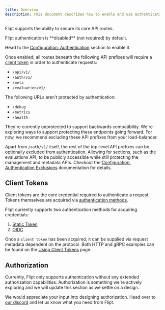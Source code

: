 ```yaml
---
title: Overview
description: This document describes how to enable and use authentication with Flipt.
---
```


Flipt supports the ability to secure its core API routes.

<Info>
Flipt authentication is **disabled** (not required) by default.

Head to the [Configuration: Authentication](/configuration/authentication) section to enable it.

</Info>

Once enabled, all routes beneath the following API prefixes will require a [client token](#client-tokens) in order to authenticate requests:

- `/api/v1/`
- `/auth/v1/`
- `/meta`
- `/evaluation/v1/`

<Warning>
The following URLs aren't protected by authentication:

- `/debug`
- `/metrics`
- `/health`

They're currently unprotected to support backwards compatibility.
We're exploring ways to support protecting these endpoints going forward.
For now, we recommend excluding these API prefixes from your load-balancer.

</Warning>

Apart from `/auth/v1/` itself, the rest of the top-level API prefixes can be optionally excluded from authentication.
Allowing for sections, such as the evaluations API, to be publicly accessible while still protecting the management and metadata APIs.
Checkout the [Configuration: Authentication Exclusions](/configuration/authentication#exclusions) documentation for details.

## Client Tokens

Client tokens are the core credential required to authenticate a request.
Tokens themselves are acquired via [authentication methods](/authentication/methods).

Flipt currently supports two authentication methods for acquiring credentials:

1. [Static Token](/authentication/methods/#static-token)
2. [OIDC](/authentication/methods/#oidc)

Once a `client token` has been acquired, it can be supplied via request metadata dependent on the protocol. Both HTTP and gRPC examples can be found on the [Using Client Tokens](/authentication/using-tokens) page.

## Authorization

Currently, Flipt only supports authentication without any extended authorization capabilities.
Authorization is something we're actively exploring and we will update this section as we settle on a design.

We would appreciate your input into designing authorization. Head over to [our discord](https://flipt.io/discord) and let us know what you need from Flipt.
